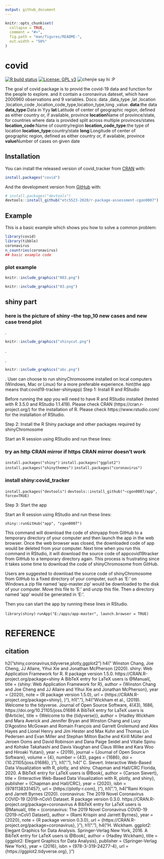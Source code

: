 ```yaml
---
output: github_document
---
```


<!-- README.md is generated from README.Rmd. Please edit that file -->

```r
knitr::opts_chunk$set(
  collapse = TRUE,
  comment = "#>",
  fig.path = "man/figures/README-",
  out.width = "50%"
)
```

# covid

<!-- badges: start -->
[![R build status](https://github.com/etc5523-2020/r-package-assessment-cgon0007/workflows/R-CMD-check/badge.svg)](https://github.com/etc5523-2020/r-package-assessment-cgon0007/actions)
[![License: GPL v3](https://img.shields.io/badge/License-GPLv3-blue.svg)](https://www.gnu.org/licenses/gpl-3.0)
![chenjie say hi :P](http://img.shields.io/badge/do%20i%20rock-passing-ff69bd.svg)
<!-- badges: end -->

The goal of covid package is to provid the covid-19 data and function for the people to explore.
and it contain a coronavirus dateset, which have 2000960 observations and 9 variables.
Docs: data ,data_type ,lat ,location ,location_code ,location_code_type,location_type,long ,value.
**data**:the data
**data_type**:Data in Yyy
 **lat**:Latitude of center of geographic region, defined as either
 country or, if available, province
**location**Name of province/state, for countries where data is
  provided split across multiple provinces/states   
  **location_code**:Name of country/region
 **location_code_type**:the type of location
 **location_type**:country/state
 **long**:Longitude of center of geographic region, defined as either
  country or, if available, province
  **value**Number of cases on given date

## Installation

You can install the released version of covid_tracker from [CRAN](https://CRAN.R-project.org) with:

``` r
install.packages("covid")
```

And the development version from [GitHub](https://github.com/) with:

``` r
# install.packages("devtools")
devtools::install_github("etc5523-2020/r-package-assessment-cgon0007")
```
## Example

This is a basic example which shows you how to solve a common problem:

```r
library(covid)
library(tibble)
coronavirus
n_countries(coronavirus)
## basic example code
```
### plot example
```r
knitr::include_graphics("003.png")
```

```r
knitr::include_graphics("03.png")
```




## shiny part

### here is the picture of shiny --the top_10 new cases and new case trend plot
.
```r
knitr::include_graphics("shinycut.png")   
```
.

.
```r
knitr::include_graphics("abc.png")
```

.
User can choose to run shinyChromosome installed on local computers (Windows, Mac or Linux) for a more preferable experience.
hint(the app means that:covid19-tracker-shinyapp)
Step 1: Install R and RStudio

Before running the app you will need to have R and RStudio installed (tested with R 3.5.0 and RStudio 1.1.419).
Please check CRAN (https://cran.r-project.org/) for the installation of R.
Please check https://www.rstudio.com/ for the installation of RStudio.

Step 2: Install the R Shiny package and other packages required by shinyChromosome

Start an R session using RStudio and run these lines:

### try an http CRAN mirror if https CRAN mirror doesn't work


`install.packages("shiny")`
`install.packages("ggplot2")`
`install.packages("shinythemes")`
`install.packages("coronavirus")`

### install shiny:covid_tracker 

`install.packages("devtools") ` 
`devtools::install_github("~cgon0007/app", force=TRUE) ` 

Step 3: Start the app

Start an R session using RStudio and run these lines:


`shiny::runGitHub("app", "cgon0007")`

This command will download the code of shinyapp from GitHub to a temporary directory of your computer and then launch the app in the web browser. Once the web browser was closed, the downloaded code of app would be deleted from your computer. Next time when you run this command in RStudio, it will download the source code of appcovid19tracker from GitHub to a temporary directory again. This process is frustrating since it takes some time to download the code of shinyChromosome from GitHub.

Users are suggested to download the source code of shinyChromosome from GitHub to a fixed directory of your computer, such as 'E:\apps' on Windows.a zip file named 'app-master.zip' would be downloaded to the disk of your computer. Move this file to 'E:\apps' and unzip this file. Then a directory named 'app' would be generated in 'E:\apps'. 

Then you can start the app by running these lines in RStudio.


`library(shiny)`
`runApp("E:/apps/app-master", launch.browser = TRUE)`







# REFERENCE
## citation
h2("shiny,coronavirus,tidyverse,plotly,ggplot2")
             h4("
  Winston Chang, Joe Cheng, JJ Allaire, Yihui Xie and Jonathan McPherson (2020). shiny:
  Web Application Framework for R. R package version 1.5.0.
  https://CRAN.R-project.org/package=shiny
A BibTeX entry for LaTeX users is
  @Manual{,
    title = {shiny: Web Application Framework for R},
    author = {Winston Chang and Joe Cheng and JJ Allaire and Yihui Xie and Jonathan McPherson},
    year = {2020},
    note = {R package version 1.5.0},
    url = {https://CRAN.R-project.org/package=shiny},
  }"),
            h1("."),
             h4("Wickham et al., (2019). Welcome to the tidyverse. Journal of Open Source Software,
  4(43), 1686, https://doi.org/10.21105/joss.01686
A BibTeX entry for LaTeX users is
  @Article{,
    title = {Welcome to the {tidyverse}},
    author = {Hadley Wickham and Mara Averick and Jennifer Bryan and Winston Chang and Lucy D'Agostino McGowan and Romain François and Garrett Grolemund and Alex Hayes and Lionel Henry and Jim Hester and Max Kuhn and Thomas Lin Pedersen and Evan Miller and Stephan Milton Bache and Kirill Müller and Jeroen Ooms and David Robinson and Dana Paige Seidel and Vitalie Spinu and Kohske Takahashi and Davis Vaughan and Claus Wilke and Kara Woo and Hiroaki Yutani},
    year = {2019},
    journal = {Journal of Open Source Software},
    volume = {4},
    number = {43},
    pages = {1686},
    doi = {10.21105/joss.01686},
  } "),
            h1("."),
             h4(" C. Sievert. Interactive Web-Based Data Visualization with R, plotly, and shiny. Chapman
  and Hall/CRC Florida, 2020.
A BibTeX entry for LaTeX users is
  @Book{,
    author = {Carson Sievert},
    title = {Interactive Web-Based Data Visualization with R, plotly, and shiny},
    publisher = {Chapman and Hall/CRC},
    year = {2020},
    isbn = {9781138331457},
    url = {https://plotly-r.com},
  }"),
            h1("."),
             h4("Rami Krispin and Jarrett Byrnes (2020). coronavirus: The 2019 Novel Coronavirus
  COVID-19 (2019-nCoV) Dataset. R package version 0.3.0.
  https://CRAN.R-project.org/package=coronavirus
A BibTeX entry for LaTeX users is
  @Manual{,
    title = {coronavirus: The 2019 Novel Coronavirus COVID-19 (2019-nCoV) Dataset},
    author = {Rami Krispin and Jarrett Byrnes},
    year = {2020},
    note = {R package version 0.3.0},
    url = {https://CRAN.R-project.org/package=coronavirus},
  }"),
            h1("."),
             h4("H. Wickham. ggplot2: Elegant Graphics for Data Analysis. Springer-Verlag New York,
  2016.
A BibTeX entry for LaTeX users is
  @Book{,
    author = {Hadley Wickham},
    title = {ggplot2: Elegant Graphics for Data Analysis},
    publisher = {Springer-Verlag New York},
    year = {2016},
    isbn = {978-3-319-24277-4},
    url = {https://ggplot2.tidyverse.org},
  }")




